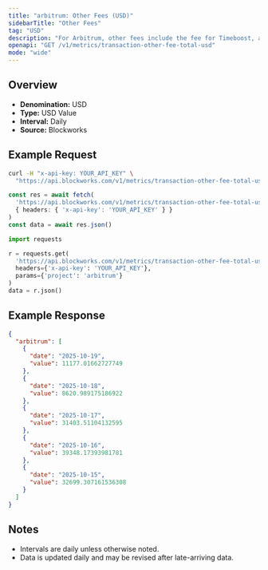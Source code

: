 ```yaml
---
title: "arbitrum: Other Fees (USD)"
sidebarTitle: "Other Fees"
tag: "USD"
description: "For Arbitrum, other fees include the fee for Timeboost, an priroty auction for access to transactions with no delay compared to 200ms delay for the chain's sequencer"
openapi: "GET /v1/metrics/transaction-other-fee-total-usd"
mode: "wide"
---
```


## Overview

- **Denomination:** USD
- **Type:** USD Value
- **Interval:** Daily
- **Source:** Blockworks

## Example Request

<CodeGroup>

```bash cURL
curl -H "x-api-key: YOUR_API_KEY" \
  "https://api.blockworks.com/v1/metrics/transaction-other-fee-total-usd?project=arbitrum"
```

```typescript TypeScript
const res = await fetch(
  'https://api.blockworks.com/v1/metrics/transaction-other-fee-total-usd?project=arbitrum',
  { headers: { 'x-api-key': 'YOUR_API_KEY' } }
)
const data = await res.json()
```

```python Python
import requests

r = requests.get(
  'https://api.blockworks.com/v1/metrics/transaction-other-fee-total-usd',
  headers={'x-api-key': 'YOUR_API_KEY'},
  params={'project': 'arbitrum'}
)
data = r.json()
```

</CodeGroup>

## Example Response

```json
{
  "arbitrum": [
    {
      "date": "2025-10-19",
      "value": 11177.01662727749
    },
    {
      "date": "2025-10-18",
      "value": 8620.989175186922
    },
    {
      "date": "2025-10-17",
      "value": 31403.51104132595
    },
    {
      "date": "2025-10-16",
      "value": 39348.17393981781
    },
    {
      "date": "2025-10-15",
      "value": 32699.307161536308
    }
  ]
}
```

## Notes
- Intervals are daily unless otherwise noted.
- Data is updated daily and may be revised after late-arriving data.